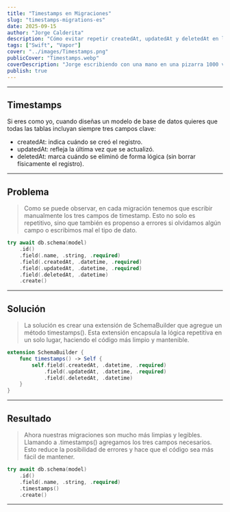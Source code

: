 ```yaml
---
title: "Timestamps en Migraciones"
slug: "timestamps-migrations-es"
date: 2025-09-15
author: "Jorge Calderita"
description: "Cómo evitar repetir createdAt, updatedAt y deletedAt en las migraciones de base de datos usando extensiones."
tags: ["Swift", "Vapor"]
cover: "../images/Timestamps.png"
publicCover: "Timestamps.webp"
coverDescription: "Jorge escribiendo con una mano en una pizarra 1000 veces, createdAt, updatedAt y deletedAt. Con la otra mano mientras tanto programa."
publish: true
---
```

---

## Timestamps

Si eres como yo, cuando diseñas un modelo de base de datos quieres que todas las tablas incluyan siempre tres campos clave: 
* <span class="high">createdAt</span>: indica cuándo se creó el registro.
* <span class="high">updatedAt</span>: refleja la última vez que se actualizó.
* <span class="high">deletedAt</span>: marca cuándo se eliminó de forma lógica (sin borrar físicamente el registro).

---

## Problema

> Como se puede observar, en cada migración tenemos que escribir manualmente los tres campos de timestamp. Esto no solo es repetitivo, sino que también es propenso a errores si olvidamos algún campo o escribimos mal el tipo de dato.

```swift
try await db.schema(model)
    .id()
    .field(.name, .string, .required)
    .field(.createdAt, .datetime, .required)
    .field(.updatedAt, .datetime, .required)
    .field(.deletedAt, .datetime)
    .create()
```

---

## Solución

> La solución es crear una extensión de <span class="high">SchemaBuilder</span> que agregue un método <span class="high">timestamps()</span>. Esta extensión encapsula la lógica repetitiva en un solo lugar, haciendo el código más limpio y mantenible.

```swift
extension SchemaBuilder {
    func timestamps() -> Self {
        self.field(.createdAt, .datetime, .required)
            .field(.updatedAt, .datetime, .required)
            .field(.deletedAt, .datetime)
    }
}
```

---

## Resultado

> Ahora nuestras migraciones son mucho más limpias y legibles. Llamando a <span class="high">.timestamps()</span> agregamos los tres campos necesarios. Esto reduce la posibilidad de errores y hace que el código sea más fácil de mantener.

```swift
try await db.schema(model)
    .id()
    .field(.name, .string, .required)
    .timestamps()
    .create()
```

---
